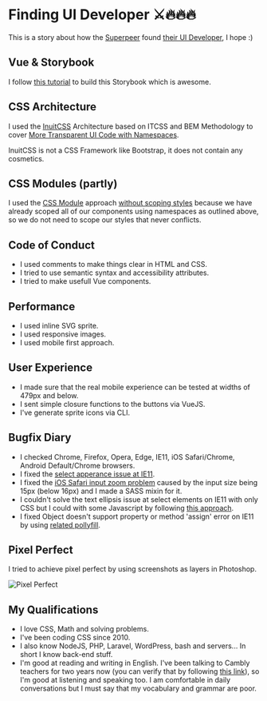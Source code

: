 
<Meta title="Docs/Introduction" />

# Finding UI Developer ⚔️🔥🔥🔥

This is a story about how the [Superpeer](https://twitter.com/superpeer) found [their UI Developer](https://github.com/hayatbiralem), I hope :)

## Vue & Storybook

I follow [this tutorial](https://www.learnstorybook.com/intro-to-storybook/vue/en/get-started/) to build this Storybook which is awesome.

## CSS Architecture

I used the [InuitCSS](https://github.com/inuitcss/inuitcss/) Architecture based on ITCSS and BEM Methodology to cover [More Transparent UI Code with Namespaces](https://csswizardry.com/2015/03/more-transparent-ui-code-with-namespaces/).

InuitCSS is not a CSS Framework like Bootstrap, it does not contain any cosmetics.

## CSS Modules (partly)

I used the [CSS Module](https://css-tricks.com/css-modules-part-1-need/) approach <ins>without scoping styles</ins> because we have already scoped all of our components using namespaces as outlined above, so we do not need to scope our styles that never conflicts.

## Code of Conduct

- I used comments to make things clear in HTML and CSS.
- I tried to use semantic syntax and accessibility attributes.
- I tried to make usefull Vue components.

## Performance

- I used inline SVG sprite.
- I used responsive images.
- I used mobile first approach.

## User Experience

- I made sure that the real mobile experience can be tested at widths of 479px and below.
- I sent simple closure functions to the buttons via VueJS.
- I've generate sprite icons via CLI.

## Bugfix Diary

- I checked Chrome, Firefox, Opera, Edge, IE11, iOS Safari/Chrome, Android Default/Chrome browsers.
- I fixed the [select apperance issue at IE11](https://gist.github.com/vladimirsiljkovic/ef176cae54d3c4d1992907e1e0723210).
- I fixed the [iOS Safari input zoom problem](https://thingsthemselves.com/no-input-zoom-in-safari-on-iphone-the-pixel-perfect-way/#:~:text=The%20cause%20of%20this%20issue,size%20is%20less%20than%2016px) caused by the input size being 15px (below 16px) and I made a SASS mixin for it.
- I couldn't solve the text ellipsis issue at select elements on IE11 with only CSS but I could with some Javascript by following [this approach](https://nikitahl.com/text-overflow-ellipsis-on-select-tag/).
- I fixed Object doesn't support property or method 'assign' error on IE11 by using [related pollyfill](https://stackoverflow.com/a/39021339/1227926).

## Pixel Perfect

I tried to achieve pixel perfect by using screenshots as layers in Photoshop.

<img src={PixelPerfect} alt="Pixel Perfect" />

## My Qualifications

- I love CSS, Math and solving problems.
- I've been coding CSS since 2010.
- I also know NodeJS, PHP, Laravel, WordPress, bash and servers... In short I know back-end stuff.
- I'm good at reading and writing in English. I've been talking to Cambly teachers for two years now (you can verify that by following [this link](https://www.cambly.com/en/certificate/verify/f8478219)), so I'm good at listening and speaking too. I am comfortable in daily conversations but I must say that my vocabulary and grammar are poor.
